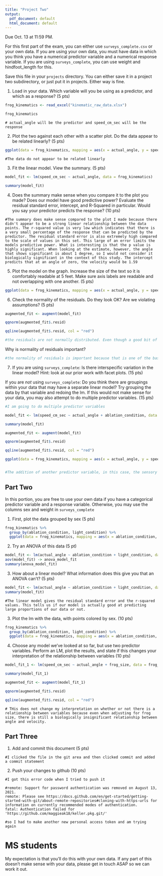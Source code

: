 ```yaml
---
title: "Project Two"
output:
  pdf_document: default
  html_document: default
---
```


Due Oct. 13 at 11:59 PM. 

For this first part of the exam, you can either use `surveys_complete.csv` or your own data. If you are using your own data, you must have data in which you think you have a numerical predictor variable and a numerical response variable. If you are using `surveys_complete`, you can use weight and hindfoot_length for this.

Save this file in your `projects` directory. You can either save it in a project two subdirectory, or just put it in projects. Either way is fine.


1) Load in your data. Which variable will you be using as a predictor, and which as a response? (5 pts)

```r
frog_kinematics <- read_excel("kinematic_raw_data.xlsx")

frog_kinematics
```

```
# actual_angle will be the predictor and speed_cm_sec will be the response
```

2) Plot the two against each other with a scatter plot. Do the data appear to be related linearly? (5 pts)


```r
ggplot(data = frog_kinematics, mapping = aes(x = actual_angle, y = speed_cm_sec)) +geom_point()
```

```
#The data do not appear to be related linearly
```


3) Fit the linear model. View the summary. (5 pts)


```r
model_fit <- lm(speed_cm_sec ~ actual_angle, data = frog_kinematics)

summary(model_fit)
```

4) Does the summary make sense when you compare it to the plot you made? Does our model have good predictive power? Evaluate the residual standard error, intercept, and R-Squared in particular. Would you say your predictor predicts the response?  (10 pts)


```
#The summary does make sense compared to the plot I made because there didn't appear to be a strong linear relationship between the data points. The r-squared value is very low which indicates that there is a very small percentage of the response that can be predicted by the predictor. The residual standard error is also extremely high compared to the scale of values in this set. This large of an error limits the models predictive power. What is interesting is that the p value is highly significant. When looking at the estimate, however, the angle that shows significant is about 1 degree, so I would not consider it biologically significant in the context of this study. The intercept predicts that at an angle of zero, the velocity would be 1.59
```


5) Plot the model on the graph. Increase the size of the text so it is comfortably readable at 5 feet. Make sure axis labels are readable and not overlapping with one another. (5 pts)

```r

ggplot(data = frog_kinematics, mapping = aes(x = actual_angle, y = speed_cm_sec)) +geom_point() +geom_smooth(method = "lm") +theme(text = element_text(size = 45))


```


6) Check the normality of the residuals. Do they look OK? Are we violating assumptions? (5 pts)

```r

augmented_fit <- augment(model_fit) 

qqnorm(augmented_fit$.resid)

qqline(augmented_fit$.resid, col = "red")

#the residuals are not normally distributed. Even though a good bit of them are on the line in the middle, on the two extremes, they all lie above the line. This means that we are violating assumptions that the data are linearly related, and that the data has equal variance across groups.

```

Why is normality of residuals important? 

```r

#the normality of residuals is important because that is one of the basic assumptions of linear modeling. The data itself does not have to be normally distributed, but the residuals do. Otherwise, you are trying to predict outcomes with a model that does not accurately describe the trends of your data set.

```

7) If you are using `surveys_complete`: Is there interspecific variation in the linear model? Hint: look at our prior work with facet plots. (15 pts) 

If you are *not* using  `surveys_complete`: Do you think there are groupings within your data that may have a separate linear model? Try grouping the data by that variable and redoing the lm. If this would not make sense for your data, you may also attempt to do multiple predictor variables. (15 pts)

```r
#I am going to do multiple predictor variables

model_fit <- lm(speed_cm_sec ~ actual_angle + ablation_condition, data = frog_kinematics)

summary(model_fit)

augmented_fit <- augment(model_fit) 

qqnorm(augmented_fit$.resid)

qqline(augmented_fit$.resid, col = "red")

ggplot(data = frog_kinematics, mapping = aes(x = actual_angle, y = speed_cm_sec, color = ablation_condition)) +geom_point() +scale_color_manual(values = c("red", "blue")) +geom_smooth(method = "lm")


#The addition of another predictor variable, in this case, the sensory input to the lateral line system, did not yield a response from the model that indicates it is a linear relationship, if a relationship exists at all.
```

## Part Two

In this portion, you are free to use your own data if you have a categorical predictor variable and a response variable. Otherwise, you may use the columns sex and weight in `surveys_complete`

1) First, plot the data grouped by sex (5 pts)

```r

frog_kinematics %>% 
  group_by(ablation_condition, light_condition) %>% 
  ggplot(data = frog_kinematics, mapping = aes(x = ablation_condition, y = actual_angle, color = light_condition)) +geom_point() +geom_path(aes(group = light_condition)) + scale_color_manual(values = c(Dark ="grey5", Light = "grey"))
```

2) Try an ANOVA of this data (5 pt)

```r

model_fit <- lm(actual_angle ~ ablation_condition + light_condition, data = frog_kinematics)
aov(model_fit) -> anova_model_fit
summary(anova_model_fit)

```

3) How about a linear model? What information does this give you that an ANOVA can't? (5 pts)


```r

model_fit <- lm(actual_angle ~ ablation_condition + light_condition, data = frog_kinematics)
summary(model_fit)
```

```
#The linear model gives the residual standard error and the r-squared values. This tells us if our model is actually good at predicting large proportions of our data or not.
```

3) Plot the lm with the data, with points colored by sex. (10 pts)


```r
frog_kinematics %>% 
  group_by(ablation_condition, light_condition) %>% 
  ggplot(data = frog_kinematics, mapping = aes(x = ablation_condition, y = actual_angle, color = light_condition)) +geom_point() +geom_path(aes(group = light_condition)) + scale_color_manual(values = c(Dark ="grey5", Light = "grey")) +geom_smooth(method = "lm")
```

4) Choose any model we've looked at so far, but use two predictor variables. Perform an LM, plot the results, and state if this changes your interpretation of the relationship between variables (10 pts)

```r

model_fit_1 <- lm(speed_cm_sec ~ actual_angle + frog_size, data = frog_kinematics)

summary(model_fit_1)

```

```r
augmented_fit <- augment(model_fit_1) 

qqnorm(augmented_fit$.resid)

qqline(augmented_fit$.resid, col = "red")
```

```
# THis does not change my interpretation on whether or not there is a relationship between variables because even when adjusting for frog size, there is still a biologically insignificant relationship between angle and velocity.
```

## Part Three


1) Add and commit this document (5 pts)

```
#I clicked the file in the git area and then clicked commit and added a commit statement
```

2) Push your changes to github (10 pts)

```
#I got this error code when I tried to push it

#remote: Support for password authentication was removed on August 13, 2021.
remote: Please see https://docs.github.com/en/get-started/getting-started-with-git/about-remote-repositories#cloning-with-https-urls for information on currently recommended modes of authentication.
fatal: Authentication failed for 'https://github.com/maggieak18/keller.pkg.git/'

#so I had to make another new personal access token and am trying again
```



# MS students

My expectation is that you'll do this with your own data. If any part of this doesn't make sense with your data, please get in touch ASAP so we can work it out.
